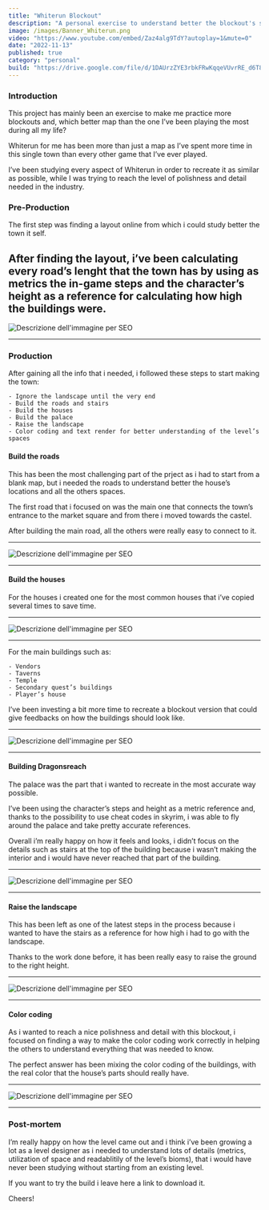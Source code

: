 ```yaml
---
title: "Whiterun Blockout"
description: "A personal exercise to understand better the blockout's steps"
image: /images/Banner_Whiterun.png
video: "https://www.youtube.com/embed/Zaz4alg9TdY?autoplay=1&mute=0"
date: "2022-11-13"
published: true
category: "personal"
build: "https://drive.google.com/file/d/1DAUrzZYE3rbkFRwKqqeVUvrRE_d6T8SZ/view?usp=drive_link"
---
```


### Introduction

This  project has mainly been an exercise to make me practice more blockouts and, 
which better map than the one I’ve been playing the most during all my life? 

Whiterun for me has been more than just a map as I’ve spent more time in this single town 
than every other game that I’ve ever played. 

I’ve been studying every aspect of Whiterun in order to recreate it as similar as possible, 
while I was trying to reach the level of polishness and detail needed in the industry.

### Pre-Production

The first step was finding a layout online from which i could study better the town it self. 

After finding the layout, i’ve been calculating every road’s lenght that the town has by using 
as metrics the in-game steps and the character’s height as a reference for calculating 
how high the buildings were. 
---

![Descrizione dell'immagine per SEO](/images/Layout.png "Layout comparison")

---

### Production

After gaining all the info that i needed, i followed these steps to start making the town:

    - Ignore the landscape until the very end 
    - Build the roads and stairs
    - Build the houses 
    - Build the palace 
    - Raise the landscape 
    - Color coding and text render for better understanding of the level’s spaces 

#### Build the roads

This has been the most challenging part of the prject as i had to start from a blank map, 
but i needed the roads to understand better the house’s locations and all the others spaces. 

The first road that i focused on was the main one that connects the town’s entrance to 
the market square and from there i moved towards the castel. 

After building the main road, all the others were really easy to connect to it. 

---

![Descrizione dell'immagine per SEO](/images/Roads.png "Roads")

---

#### Build the houses

For the houses i created one for the most common houses that i’ve copied several times 
to save time. 

---

![Descrizione dell'immagine per SEO](/images/NPC_house.png "NPC House")

---

For the main buildings such as: 

    - Vendors 
    - Taverns 
    - Temple
    - Secondary quest’s buildings
    - Player’s house 

I’ve been investing a bit more time to recreate a blockout version that could give feedbacks on 
how the buildings should look like. 

---

![Descrizione dell'immagine per SEO](/images/Houses_2.png "All houses")

---

#### Building Dragonsreach 

The palace was the part that i wanted to recreate in the most accurate way possible. 

I’ve been using the character’s steps and height as a metric reference and, thanks to the
possibility to use cheat codes in skyrim, i was able to fly around the palace and take pretty 
accurate references. 

Overall i’m really happy on how it feels and looks, i didn’t focus on the details such as stairs
at the top of the building because i wasn’t making the interior and i would have never 
reached that part of the building. 

---

![Descrizione dell'immagine per SEO](/images/Palace.png "Dragonsreach")

---

#### Raise the landscape 

This has been left as one of the latest steps in the process because i wanted to have the stairs 
as a reference for how high i had to go with the landscape. 

Thanks to the work done before, it has been really easy to raise the ground to the right height. 

---

![Descrizione dell'immagine per SEO](/images/Landscape.png "Landscape")

---

#### Color coding

As i wanted to reach a nice polishness and detail with this blockout, i focused on finding a way
to make the color coding work correctly in helping the others to understand everything that was
needed to know. 

The perfect answer has been mixing the color coding of the buildings, with the real color that 
the house’s parts should really have. 

---

![Descrizione dell'immagine per SEO](/images/Color_coding.png "Color-coding")

---

### Post-mortem

I’m really happy on how the level came out and i think i’ve been growing a lot as a level designer 
as i needed to understand lots of details (metrics, utilization of space and readablitily of the 
level’s bioms), that i would have never been studying without starting from an existing level. 

If you want to try the build i leave here a link to download it.

Cheers!


